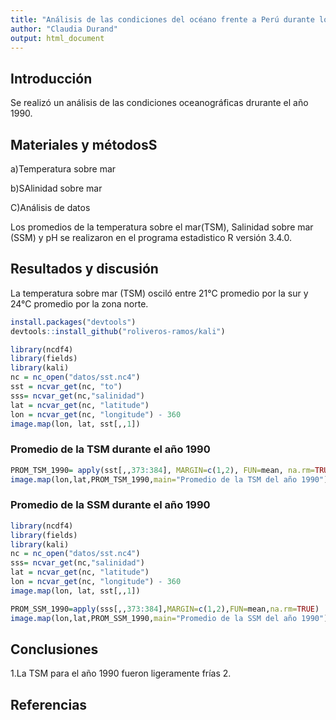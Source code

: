 ```yaml
---
title: "Análisis de las condiciones del océano frente a Perú durante los años 1990"
author: "Claudia Durand"
output: html_document
---
```


## Introducción


Se realizó un análisis de las condiciones oceanográficas drurante el año 1990.


## Materiales y métodosS


a)Temperatura sobre mar

b)SAlinidad sobre mar

C)Análisis de datos 

Los promedios de la temperatura sobre el mar(TSM), Salinidad sobre mar (SSM) y pH se realizaron en el programa estadistico R versión 3.4.0.

## Resultados y discusión

 La temperatura sobre mar (TSM) osciló entre 21°C promedio por la sur y 24°C promedio por la zona norte.
 
```r
install.packages("devtools")
devtools::install_github("roliveros-ramos/kali")
```
```r
library(ncdf4)
library(fields)
library(kali)
nc = nc_open("datos/sst.nc4")
sst = ncvar_get(nc, "to")
sss= ncvar_get(nc,"salinidad")
lat = ncvar_get(nc, "latitude")
lon = ncvar_get(nc, "longitude") - 360
image.map(lon, lat, sst[,,1])
```
### Promedio de la TSM durante el año 1990
```r
PROM_TSM_1990= apply(sst[,,373:384], MARGIN=c(1,2), FUN=mean, na.rm=TRUE)
image.map(lon,lat,PROM_TSM_1990,main="Promedio de la TSM del año 1990")
```
### Promedio de la SSM durante el año 1990

```r
library(ncdf4)
library(fields)
library(kali)
nc = nc_open("datos/sst.nc4")
sss= ncvar_get(nc,"salinidad")
lat = ncvar_get(nc, "latitude")
lon = ncvar_get(nc, "longitude") - 360
image.map(lon, lat, sst[,,1])
```

```r
PROM_SSM_1990=apply(sss[,,373:384],MARGIN=c(1,2),FUN=mean,na.rm=TRUE)
image.map(lon,lat,PROM_SSM_1990,main="Promedio de la SSM del año 1990")
```


## Conclusiones

1.La TSM para el año 1990 fueron ligeramente frías
2.

## Referencias

